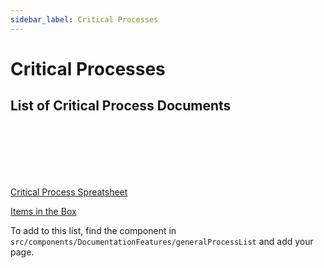 ```yaml
---
sidebar_label: Critical Processes
---
```



# Critical Processes


## List of Critical Process Documents

<GenerateProcessesList />


<br />
<br />
<br />
<br />
<br />


[Critical Process Spreatsheet](https://docs.google.com/spreadsheets/d/1NVMrWX724Mclvcz1L42bDT72-mxErg7OE-cJGnvLI1c/edit#gid=0)

[Items in the Box](https://docs.google.com/spreadsheets/d/1KeXolC85NS-Gm91kM7RZmV0hws5WjP8HuOpxUIVyqAo/edit#gid=0)


To add to this list, find the component in `src/components/DocumentationFeatures/generalProcessList` and add your page.
